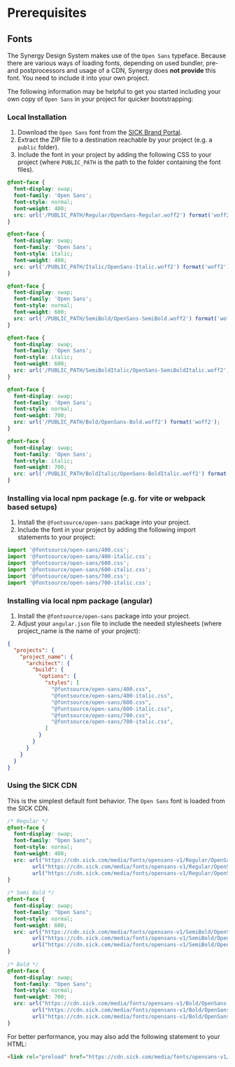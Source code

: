 
<Meta title="Prerequisites" />

# Prerequisites

## Fonts

The Synergy Design System makes use of the `Open Sans` typeface.
Because there are various ways of loading fonts, depending on used bundler, pre- and postprocessors and usage of a CDN, Synergy does **not provide** this font.
You need to include it into your own project.

The following information may be helpful to get you started including your own copy of `Open Sans` in your project for quicker bootstrapping:

### Local Installation

1. Download the `Open Sans` font from the [SICK Brand Portal](https://brand.sick.com/document/49#/-/resources-1).
2. Extract the ZIP file to a destination reachable by your project (e.g. a `public` folder).
3. Include the font in your project by adding the following CSS to your project (where `PUBLIC_PATH` is the path to the folder containing the font files).

```css
@font-face {
  font-display: swap;
  font-family: 'Open Sans';
  font-style: normal;
  font-weight: 400;
  src: url('/PUBLIC_PATH/Regular/OpenSans-Regular.woff2') format('woff2');
}

@font-face {
  font-display: swap;
  font-family: 'Open Sans';
  font-style: italic;
  font-weight: 400;
  src: url('/PUBLIC_PATH/Italic/OpenSans-Italic.woff2') format('woff2');
}

@font-face {
  font-display: swap;
  font-family: 'Open Sans';
  font-style: normal;
  font-weight: 600;
  src: url('/PUBLIC_PATH/SemiBold/OpenSans-SemiBold.woff2') format('woff2');
}

@font-face {
  font-display: swap;
  font-family: 'Open Sans';
  font-style: italic;
  font-weight: 600;
  src: url('/PUBLIC_PATH/SemiBoldItalic/OpenSans-SemiBoldItalic.woff2') format('woff2');
}

@font-face {
  font-display: swap;
  font-family: 'Open Sans';
  font-style: normal;
  font-weight: 700;
  src: url('/PUBLIC_PATH/Bold/OpenSans-Bold.woff2') format('woff2');
}

@font-face {
  font-display: swap;
  font-family: 'Open Sans';
  font-style: italic;
  font-weight: 700;
  src: url('/PUBLIC_PATH/BoldItalic/OpenSans-BoldItalic.woff2') format('woff2');
}
```

### Installing via local npm package (e.g. for vite or webpack based setups)

1. Install the `@fontsource/open-sans` package into your project.
2. Include the font in your project by adding the following import statements to your project:

```js
import '@fontsource/open-sans/400.css';
import '@fontsource/open-sans/400-italic.css';
import '@fontsource/open-sans/600.css';
import '@fontsource/open-sans/600-italic.css';
import '@fontsource/open-sans/700.css';
import '@fontsource/open-sans/700-italic.css';
```

### Installing via local npm package (angular)

1. Install the `@fontsource/open-sans` package into your project.
2. Adjust your `angular.json` file to include the needed stylesheets (where project_name is the name of your project):

```json
{
  "projects": {
    "project_name": {
      "architect": {
        "build": {
          "options": {
            "styles": [
              "@fontsource/open-sans/400.css",
              "@fontsource/open-sans/400-italic.css",
              "@fontsource/open-sans/600.css",
              "@fontsource/open-sans/600-italic.css",
              "@fontsource/open-sans/700.css",
              "@fontsource/open-sans/700-italic.css",
            ]
          }
        }
      }
    }
  }
}
```

### Using the SICK CDN

This is the simplest default font behavior. The `Open Sans` font is loaded from the SICK CDN.

```css
/* Regular */
@font-face {
  font-display: swap;
  font-family: "Open Sans";
  font-style: normal;
  font-weight: 400;
  src: url("https://cdn.sick.com/media/fonts/opensans-v1/Regular/OpenSans-Regular.woff2") format("woff2"),
        url("https://cdn.sick.com/media/fonts/opensans-v1/Regular/OpenSans-Regular.woff") format("woff"),
        url("https://cdn.sick.com/media/fonts/opensans-v1/Regular/OpenSans-Regular.ttf") format("truetype");
}
 
/* Semi Bold */
@font-face {
  font-display: swap;
  font-family: "Open Sans";
  font-style: normal;
  font-weight: 600;
  src: url("https://cdn.sick.com/media/fonts/opensans-v1/SemiBold/OpenSans-SemiBold.woff2") format("woff2"),
        url("https://cdn.sick.com/media/fonts/opensans-v1/SemiBold/OpenSans-SemiBold.woff") format("woff"),
        url("https://cdn.sick.com/media/fonts/opensans-v1/SemiBold/OpenSans-SemiBold.ttf") format("truetype");
}
 
/* Bold */
@font-face {
  font-display: swap;
  font-family: "Open Sans";
  font-style: normal;
  font-weight: 700;
  src: url("https://cdn.sick.com/media/fonts/opensans-v1/Bold/OpenSans-Bold.woff2") format("woff2"),
        url("https://cdn.sick.com/media/fonts/opensans-v1/Bold/OpenSans-Bold.woff") format("woff"),
        url("https://cdn.sick.com/media/fonts/opensans-v1/Bold/OpenSans-Bold.ttf") format("truetype");
}
```

For better performance, you may also add the following statement to your HTML:

```html
<link rel="preload" href="https://cdn.sick.com/media/fonts/opensans-v1/Regular/OpenSans-Regular.woff2" as="font" type="font/woff2" crossorigin>
```
